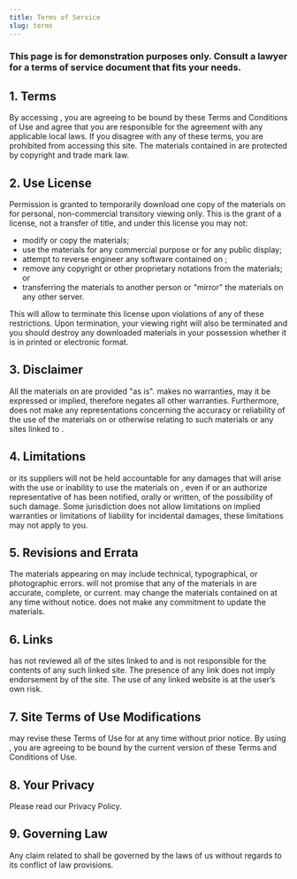 ```yaml
---
title: Terms of Service
slug: terms
---
```




<span className="text-monospace">

### **This page is for demonstration purposes only. Consult a lawyer for a terms of service document that fits your needs.**

## 1. Terms

By accessing <SiteName />, you are agreeing to be bound by these Terms and Conditions of Use and agree that you are responsible for the agreement with any applicable local laws. If you disagree with any of these terms, you are prohibited from accessing this site. The materials contained in <SiteName /> are protected by copyright and trade mark law.

## 2. Use License

Permission is granted to temporarily download one copy of the materials on <SiteName /> for personal, non-commercial transitory viewing only. This is the grant of a license, not a transfer of title, and under this license you may not:

- modify or copy the materials;
- use the materials for any commercial purpose or for any public display;
- attempt to reverse engineer any software contained on <SiteName />;
- remove any copyright or other proprietary notations from the materials; or
- transferring the materials to another person or "mirror" the materials on any other server.

This will allow <SiteName /> to terminate this license upon violations of any of these restrictions. Upon termination, your viewing right will also be terminated and you should destroy any downloaded materials in your possession whether it is in printed or electronic format.

## 3. Disclaimer

All the materials on <SiteName /> are provided "as is". <SiteName /> makes no warranties, may it be expressed or implied, therefore negates all other warranties. Furthermore, <SiteName /> does not make any representations concerning the accuracy or reliability of the use of the materials on <SiteName /> or otherwise relating to such materials or any sites linked to <SiteName />.

## 4. Limitations

<p>
  <SiteName /> or its suppliers will not be held accountable for any damages that will arise with the use or inability
  to use the materials on <SiteName />
  , even if <SiteName /> or an authorize representative of <SiteName /> has been notified, orally or written, of the possibility
  of such damage. Some jurisdiction does not allow limitations on implied warranties or limitations of liability for incidental
  damages, these limitations may not apply to you.
</p>

## 5. Revisions and Errata

The materials appearing on <SiteName /> may include technical, typographical, or photographic errors. <SiteName /> will not promise that any of the materials in <SiteName /> are accurate, complete, or current. <SiteName /> may change the materials contained on <SiteName /> at any time without notice. <SiteName /> does not make any commitment to update the materials.

## 6. Links

<p>
  <SiteName /> has not reviewed all of the sites linked to <SiteName /> and is not responsible for the contents of any
  such linked site. The presence of any link does not imply endorsement by <SiteName /> of the site. The use of any
  linked website is at the user’s own risk.
</p>

## 7. Site Terms of Use Modifications

<p>
  <SiteName /> may revise these Terms of Use for <SiteName /> at any time without prior notice. By using <SiteName />,
  you are agreeing to be bound by the current version of these Terms and Conditions of Use.
</p>

## 8. Your Privacy

Please read our <Link to="/privacy">Privacy Policy</Link>.

## 9. Governing Law

Any claim related to <SiteName /> shall be governed by the laws of us without regards to its conflict of law provisions.

</span>
